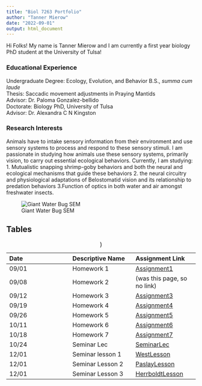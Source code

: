 ```yaml
---
title: "Biol 7263 Portfolio"
author: "Tanner Mierow"
date: "2022-09-01"
output: html_document
---
```


Hi Folks! My name is Tanner Mierow and I am currently a first year biology PhD student at the University of Tulsa!    

### Educational Experience  

Undergraduate Degree: Ecology, Evolution, and Behavior B.S., *summa cum laude*  
Thesis: Saccadic movement adjustments in Praying Mantids  
Advisor: Dr. Paloma Gonzalez-bellido  
Doctorate: Biology PhD, University of Tulsa  
Advisor: Dr. Alexandra C N Kingston  

### Research Interests  

Animals have to intake sensory information from their environment and use sensory systems to process and respond to these sensory stimuli. I am passionate in studying how animals use these sensory systems, primarily vision, to carry out essential ecological behaviors. Currently, I am studying: 1. Mutualistic snapping shrimp-goby behaviors and both the neural and ecological mechanisms that guide these behaviors
2. the neural circuitry and physiological adaptations of Belostomatid vision and its relationship to predation behaviors 3.Function of optics in both water and air amongst freshwater insects.  

![Giant Water Bug SEM](Images/waterbug.jpeg)  

## Tables  

| Date | Descriptive Name | Assignment Link |
| :-- | :-- | :-- |
| 09/01 | Homework 1 | [Assignment1](Assignments/Assignment-1.htm cechl) | 
| 09/08 | Homework 2 | (was this page, so no link)
| 09/12 | Homework 3 | [Assignment3](Assignments/Assignment3.html)
| 09/19 | Homework 4 | [Assignment4](Assignments/Assignment4.html)
| 09/26 | Homework 5 | [Assignment5](Assignments/Assignment5.html)
| 10/11 | Homework 6 | [Assignment6](Assignments/Assignment6.html)
| 10/18 | Homework 7 | [Assignment7](Assignments/Assignment-7.html)
| 10/24 | Seminar Lec| [SeminarLec](Assignments/AcuityViewLesson.html)
| 12/01 | Seminar lesson 1 | [WestLesson](Assignments/WestLesson.html)
| 12/01 | Seminar Lesson 2 | [PaslayLesson](Assignments/PaslayLesson.html)
| 12/01 | Seminar Lesson 3 | [HerrboldtLesson](Assignments/HerrboldtLesson.html)

: )


